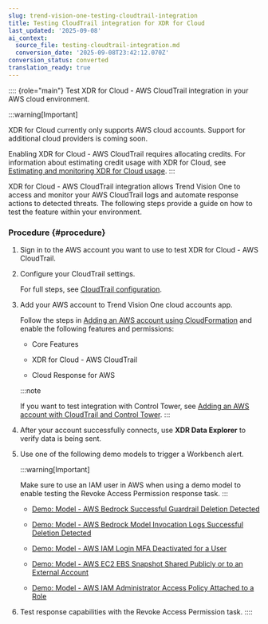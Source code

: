 ```yaml
---
slug: trend-vision-one-testing-cloudtrail-integration
title: Testing CloudTrail integration for XDR for Cloud
last_updated: '2025-09-08'
ai_context:
  source_file: testing-cloudtrail-integration.md
  conversion_date: '2025-09-08T23:42:12.070Z'
conversion_status: converted
translation_ready: true
---
```


:::: {role="main"}
Test XDR for Cloud - AWS CloudTrail integration in your AWS cloud environment.

:::warning[Important]

XDR for Cloud currently only supports AWS cloud accounts. Support for additional cloud providers is coming soon.

Enabling XDR for Cloud - AWS CloudTrail requires allocating credits. For information about estimating credit usage with XDR for Cloud, see [Estimating and monitoring XDR for Cloud usage](xdr-for-cloud-usage.mdx).
:::

XDR for Cloud - AWS CloudTrail integration allows Trend Vision One to access and monitor your AWS CloudTrail logs and automate response actions to detected threats. The following steps provide a guide on how to test the feature within your environment.

### Procedure {#procedure}

1.  Sign in to the AWS account you want to use to test XDR for Cloud - AWS CloudTrail.

2.  Configure your CloudTrail settings.

    For full steps, see [CloudTrail configuration](cloudtrail-configuration.mdx).

3.  Add your AWS account to Trend Vision One cloud accounts app.

    Follow the steps in [Adding an AWS account using CloudFormation](adding-aws-account.mdx) and enable the following features and permissions:

    - Core Features

    - XDR for Cloud - AWS CloudTrail

    - Cloud Response for AWS

    :::note

    If you want to test integration with Control Tower, see [Adding an AWS account with CloudTrail and Control Tower](add-cloudtrail-control-tower.mdx).
    :::

4.  After your account successfully connects, use **XDR Data Explorer** to verify data is being sent.

5.  Use one of the following demo models to trigger a Workbench alert.

    :::warning[Important]

    Make sure to use an IAM user in AWS when using a demo model to enable testing the Revoke Access Permission response task.
    :::

    - [Demo: Model - AWS Bedrock Successful Guardrail Deletion Detected](cloudtrail-demo-models.mdx)

    - [Demo: Model - AWS Bedrock Model Invocation Logs Successful Deletion Detected](cloudtrail-demo-models.mdx)

    - [Demo: Model - AWS IAM Login MFA Deactivated for a User](cloudtrail-demo-models.mdx)

    - [Demo: Model - AWS EC2 EBS Snapshot Shared Publicly or to an External Account](cloudtrail-demo-models.mdx)

    - [Demo: Model - AWS IAM Administrator Access Policy Attached to a Role](cloudtrail-demo-models.mdx)

6.  Test response capabilities with the Revoke Access Permission task.
::::
